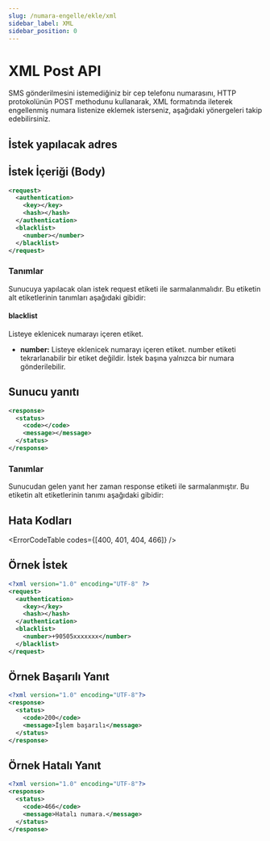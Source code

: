 ```yaml
---
slug: /numara-engelle/ekle/xml
sidebar_label: XML
sidebar_position: 0
---
```



# XML Post API
SMS gönderilmesini istemediğiniz bir cep telefonu numarasını, HTTP protokolünün POST methodunu kullanarak, XML formatında ileterek engellenmiş numara listenize eklemek isterseniz, aşağıdaki yönergeleri takip edebilirsiniz.

## İstek yapılacak adres

<RequestURL type="POST" url="http://api.iletimerkezi.com/v1/add-blacklist" />

## İstek İçeriği (Body)

```xml
<request>
  <authentication>
    <key></key>
    <hash></hash>
  </authentication>
  <blacklist>
    <number></number>
  </blacklist>
</request>
```

### Tanımlar

Sunucuya yapılacak olan istek <Badge>request</Badge> etiketi ile sarmalanmalıdır. Bu etiketin alt etiketlerinin tanımları aşağıdaki gibidir:

<AccessDescription />

#### blacklist
Listeye eklenicek numarayı içeren etiket.

+ **number:** Listeye eklenicek numarayı içeren etiket. <Badge>number</Badge> etiketi tekrarlanabilir bir etiket değildir. İstek başına yalnızca bir numara gönderilebilir.

## Sunucu yanıtı

```xml
<response>
  <status>
    <code></code>
    <message></message>
  </status>
</response>
```

### Tanımlar

Sunucudan gelen yanıt her zaman <Badge>response</Badge> etiketi ile sarmalanmıştır. Bu etiketin alt etiketlerinin tanımı aşağıdaki gibidir:

<ResponseStatus />

## Hata Kodları

<ErrorCodeTable codes={[400, 401, 404, 466]} />

## Örnek İstek
```xml
<?xml version="1.0" encoding="UTF-8" ?>
<request>
  <authentication>
    <key></key>
    <hash></hash>
  </authentication>
  <blacklist>
    <number>+90505xxxxxxx</number>
  </blacklist>
</request>
```

## Örnek Başarılı Yanıt
```xml
<?xml version="1.0" encoding="UTF-8"?>
<response>
  <status>
    <code>200</code>
    <message>İşlem başarılı</message>
  </status>
</response>
```

## Örnek Hatalı Yanıt
```xml
<?xml version="1.0" encoding="UTF-8"?>
<response>
  <status>
    <code>466</code>
    <message>Hatalı numara.</message>
  </status>
</response>
```